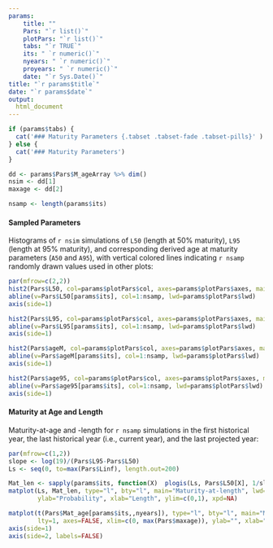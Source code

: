 ```yaml
---
params: 
    title: ""
    Pars: "`r list()`"
    plotPars: "`r list()`"
    tabs: "`r TRUE`"
    its: " `r numeric()`"
    nyears: " `r numeric()`"
    proyears: " `r numeric()`"
    date: "`r Sys.Date()`"
title: "`r params$title`"
date: "`r params$date`"
output:
  html_document
---
```



```r
if (params$tabs) {
  cat('### Maturity Parameters {.tabset .tabset-fade .tabset-pills}' )
} else {
  cat('### Maturity Parameters')
}

dd <- params$Pars$M_ageArray %>% dim()
nsim <- dd[1]
maxage <- dd[2]

nsamp <- length(params$its)
```

#### Sampled Parameters 
Histograms of `r nsim` simulations of `L50` (length at 50% maturity), `L95` (length at 95% maturity), and corresponding derived age at maturity parameters (`A50` and `A95`), with vertical colored lines indicating `r nsamp` randomly drawn values used in other plots:

```r
par(mfrow=c(2,2))
hist2(Pars$L50, col=params$plotPars$col, axes=params$plotPars$axes, main="L50", breaks=params$plotPars$breaks)
abline(v=Pars$L50[params$its], col=1:nsamp, lwd=params$plotPars$lwd)
axis(side=1)

hist2(Pars$L95, col=params$plotPars$col, axes=params$plotPars$axes, main="L95", breaks=params$plotPars$breaks)
abline(v=Pars$L95[params$its], col=1:nsamp, lwd=params$plotPars$lwd)
axis(side=1)

hist2(Pars$ageM, col=params$plotPars$col, axes=params$plotPars$axes, main="A50", breaks=params$plotPars$breaks)
abline(v=Pars$ageM[params$its], col=1:nsamp, lwd=params$plotPars$lwd)
axis(side=1)

hist2(Pars$age95, col=params$plotPars$col, axes=params$plotPars$axes, main="A95", breaks=params$plotPars$breaks)
abline(v=Pars$age95[params$its], col=1:nsamp, lwd=params$plotPars$lwd)
axis(side=1)

```

#### Maturity at Age and Length 
Maturity-at-age and -length for `r nsamp` simulations in the first historical year, the last historical year (i.e., current year), 
and the last projected year:

```r
par(mfrow=c(1,2))
slope <- log(19)/(Pars$L95-Pars$L50)
Ls <- seq(0, to=max(Pars$Linf), length.out=200)

Mat_len <- sapply(params$its, function(X)  plogis(Ls, Pars$L50[X], 1/slope[X]))
matplot(Ls, Mat_len, type="l", bty="l", main="Maturity-at-length", lwd=params$plotPars$lwd, lty=1, 
        ylab="Probability", xlab="Length", ylim=c(0,1), xpd=NA)

matplot(t(Pars$Mat_age[params$its,,nyears]), type="l", bty="l", main="Maturity-at-age", lwd=params$plotPars$lwd, 
        lty=1, axes=FALSE, xlim=c(0, max(Pars$maxage)), ylab="", xlab="Age", ylim=c(0,1), xpd=NA)
axis(side=1)
axis(side=2, labels=FALSE)

```


